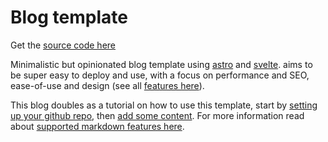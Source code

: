 # Blog template

Get the [source code here](https://github.com/flo-bit/blog-template)

Minimalistic but opinionated blog template using [astro](https://astro.build/) and [svelte](https://svelte.dev/). 
aims to be super easy to deploy and use, with a focus on performance and SEO, ease-of-use and design 
(see all [features here](/blog-template/posts/features)).

This blog doubles as a tutorial on how to use this template, start by [setting up your github repo](/blog-template/posts/how-to-use), 
then [add some content](/blog-template/posts/adding-content). For more information read about [supported markdown features here](/blog-template/posts/markdown-style-guide).
